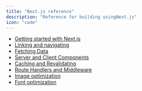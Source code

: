 ```yaml
---
title: "Next.js reference"
description: "Reference for building usingNext.js"
icon: "code"
---
```


- [Getting started with Next.js](https://nextjs.org/docs/getting-started)
- [Linking and navigating](https://nextjs.org/docs/app/getting-started/linking-and-navigating)
- [Fetching Data](https://nextjs.org/docs/app/getting-started/fetching-data)
- [Server and Client Components](https://nextjs.org/docs/app/getting-started/server-and-client-components)
- [Caching and Revalidating](https://nextjs.org/docs/app/getting-started/caching-and-revalidating)
- [Route Handlers and Middleware](https://nextjs.org/docs/app/getting-started/route-handlers-and-middleware)
- [Image optimization](https://nextjs.org/docs/app/getting-started/images)
- [Font optimization](https://nextjs.org/docs/app/getting-started/fonts)
